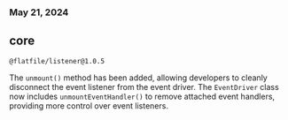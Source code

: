 ### May 21, 2024

## core

`@flatfile/listener@1.0.5`

The `unmount()` method has been added, allowing developers to cleanly disconnect
the event listener from the event driver. The `EventDriver` class now includes
`unmountEventHandler()` to remove attached event handlers, providing more
control over event listeners.
